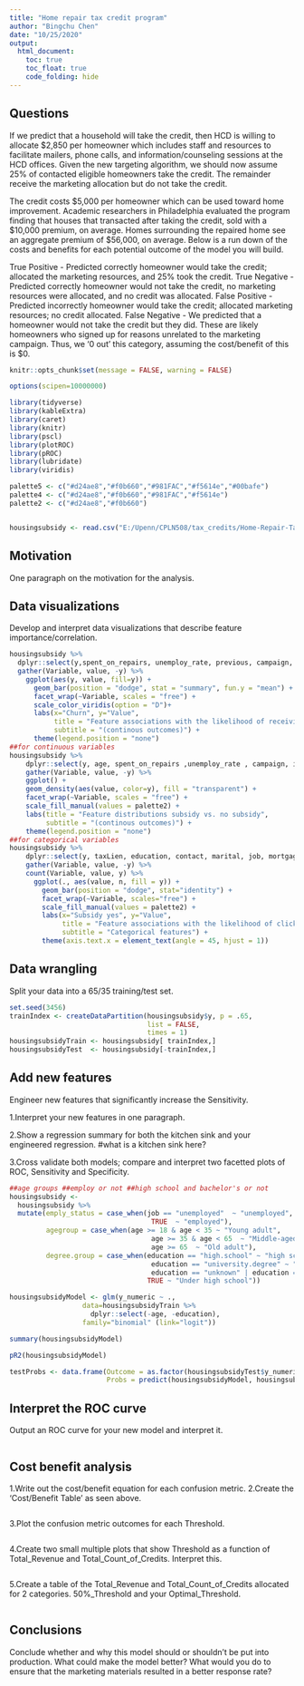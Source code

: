 ```yaml
---
title: "Home repair tax credit program"
author: "Bingchu Chen"
date: "10/25/2020"
output:
  html_document:
    toc: true
    toc_float: true
    code_folding: hide
---
```

## Questions
If we predict that a household will take the credit, then HCD is willing to allocate $2,850 per homeowner which includes staff and resources to facilitate mailers, phone calls, and information/counseling sessions at the HCD offices. Given the new targeting algorithm, we should now assume 25% of contacted eligible homeowners take the credit. The remainder receive the marketing allocation but do not take the credit.

The credit costs $5,000 per homeowner which can be used toward home improvement. Academic researchers in Philadelphia evaluated the program finding that houses that transacted after taking the credit, sold with a $10,000 premium, on average. Homes surrounding the repaired home see an aggregate premium of $56,000, on average. Below is a run down of the costs and benefits for each potential outcome of the model you will build.

True Positive - Predicted correctly homeowner would take the credit; allocated the marketing resources, and 25% took the credit.
True Negative - Predicted correctly homeowner would not take the credit, no marketing resources were allocated, and no credit was allocated.
False Positive - Predicted incorrectly homeowner would take the credit; allocated marketing resources; no credit allocated.
False Negative - We predicted that a homeowner would not take the credit but they did. These are likely homeowners who signed up for reasons unrelated to the marketing campaign. Thus, we '0 out' this category, assuming the cost/benefit of this is $0.

```r
knitr::opts_chunk$set(message = FALSE, warning = FALSE)
```

```r
options(scipen=10000000)

library(tidyverse)
library(kableExtra)
library(caret)
library(knitr) 
library(pscl)
library(plotROC)
library(pROC)
library(lubridate)
library(viridis)
```

```r
palette5 <- c("#d24ae8","#f0b660","#981FAC","#f5614e","#00bafe")
palette4 <- c("#d24ae8","#f0b660","#981FAC","#f5614e")
palette2 <- c("#d24ae8","#f0b660")


housingsubsidy <- read.csv("E:/Upenn/CPLN508/tax_credits/Home-Repair-Tax-Credit-Program/housingSubsidy.csv")
```

## Motivation
One paragraph on the motivation for the analysis.

## Data visualizations
Develop and interpret data visualizations that describe feature importance/correlation.

```r
housingsubsidy %>%
  dplyr::select(y,spent_on_repairs, unemploy_rate, previous, campaign, pdays, cons.price.idx, cons.conf.idx) %>% 
  gather(Variable, value, -y) %>%
    ggplot(aes(y, value, fill=y)) + 
      geom_bar(position = "dodge", stat = "summary", fun.y = "mean") + 
      facet_wrap(~Variable, scales = "free") +
      scale_color_viridis(option = "D")+
      labs(x="Churn", y="Value", 
           title = "Feature associations with the likelihood of receiving subsidy",
           subtitle = "(continous outcomes)") +
      theme(legend.position = "none")
##for continuous variables
housingsubsidy %>%
    dplyr::select(y, age, spent_on_repairs ,unemploy_rate , campaign, inflation_rate, previous, cons.price.idx, cons.conf.idx) %>%
    gather(Variable, value, -y) %>%
    ggplot() + 
    geom_density(aes(value, color=y), fill = "transparent") + 
    facet_wrap(~Variable, scales = "free") +
    scale_fill_manual(values = palette2) +
    labs(title = "Feature distributions subsidy vs. no subsidy",
         subtitle = "(continous outcomes)") +
    theme(legend.position = "none")
##for categorical variables
housingsubsidy %>%
    dplyr::select(y, taxLien, education, contact, marital, job, mortgage, taxbill_in_phl, month, day_of_week, poutcome) %>%
    gather(Variable, value, -y) %>%
    count(Variable, value, y) %>%
      ggplot(., aes(value, n, fill = y)) +   
        geom_bar(position = "dodge", stat="identity") +
        facet_wrap(~Variable, scales="free") +
        scale_fill_manual(values = palette2) +
        labs(x="Subsidy yes", y="Value",
             title = "Feature associations with the likelihood of click",
             subtitle = "Categorical features") +
        theme(axis.text.x = element_text(angle = 45, hjust = 1))

```


## Data wrangling
Split your data into a 65/35 training/test set.

```r
set.seed(3456)
trainIndex <- createDataPartition(housingsubsidy$y, p = .65,
                                  list = FALSE,
                                  times = 1)
housingsubsidyTrain <- housingsubsidy[ trainIndex,]
housingsubsidyTest  <- housingsubsidy[-trainIndex,]
```

## Add new features
Engineer new features that significantly increase the Sensitivity.

1.Interpret your new features in one paragraph.

2.Show a regression summary for both the kitchen sink and your engineered regression. #what is a kitchen sink here?

3.Cross validate both models; compare and interpret two facetted plots of ROC, Sensitivity and Specificity.

```r
##age groups ##employ or not ##high school and bachelor's or not
housingsubsidy <- 
  housingsubsidy %>% 
  mutate(emply_status = case_when(job == "unemployed"  ~ "unemployed",
                                   TRUE  ~ "employed"),
         agegroup = case_when(age >= 18 & age < 35 ~ "Young adult",
                                   age >= 35 & age < 65  ~ "Middle-aged adult",
                                   age >= 65  ~ "Old adult"), 
         degree.group = case_when(education == "high.school" ~ "high school",
                                   education == "university.degree" ~ "bachelor's",
                                   education == "unknown" | education == "illiterate" ~ "missing data",
                                  TRUE ~ "Under high school"))
```

```r
housingsubsidyModel <- glm(y_numeric ~ .,
                  data=housingsubsidyTrain %>% 
                    dplyr::select(-age, -education),
                  family="binomial" (link="logit"))

summary(housingsubsidyModel)

pR2(housingsubsidyModel)
```
```r
testProbs <- data.frame(Outcome = as.factor(housingsubsidyTest$y_numeric),
                        Probs = predict(housingsubsidyModel, housingsubsidyTest, type= "response"))
```

## Interpret the ROC curve
Output an ROC curve for your new model and interpret it.
```r

```

## Cost benefit analysis
1.Write out the cost/benefit equation for each confusion metric.
2.Create the 'Cost/Benefit Table' as seen above.

```r

```

3.Plot the confusion metric outcomes for each Threshold.

```r

```

4.Create two small multiple plots that show Threshold as a function of Total_Revenue and Total_Count_of_Credits. Interpret this.

```r

```

5.Create a table of the Total_Revenue and Total_Count_of_Credits allocated for 2 categories. 50%_Threshold and your Optimal_Threshold.

```r

```

## Conclusions
Conclude whether and why this model should or shouldn't be put into production. What could make the model better? What would you do to ensure that the marketing materials resulted in a better response rate?
